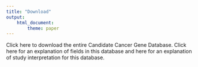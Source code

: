 ```yaml
---
title: "Download"
output:
    html_document:
        theme: paper
---
```


Click here to download the entire Candidate Cancer Gene Database. Click here for an explanation of fields in this database and here for an explanation of study interpretation for this database.
